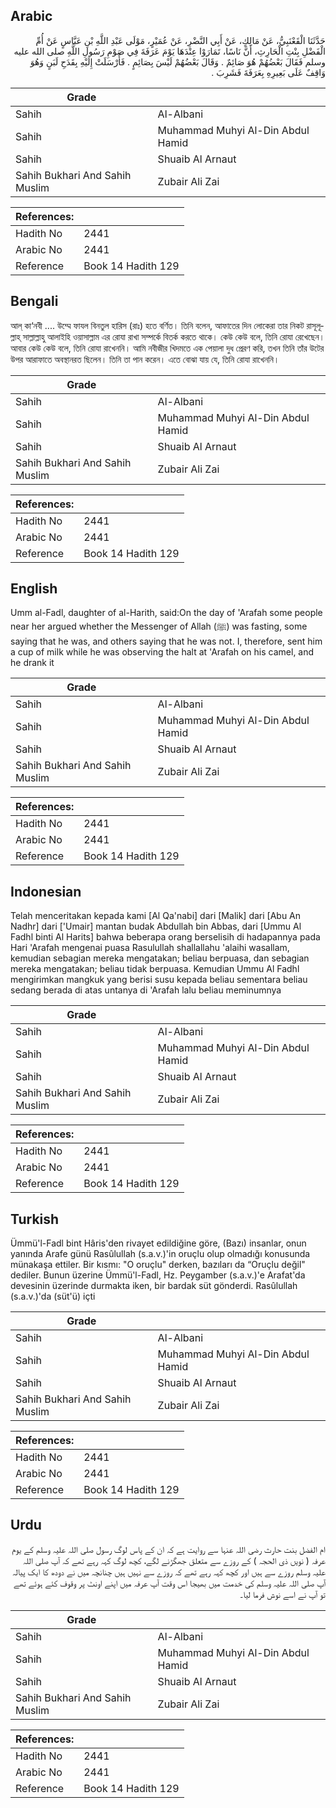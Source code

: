 ## Arabic


<div dir="rtl" lang="ar" style={{fontSize:'larger',backgroundColor:'#f8f9fa',padding:20}}>
حَدَّثَنَا الْقَعْنَبِيُّ، عَنْ مَالِكٍ، عَنْ أَبِي النَّضْرِ، عَنْ عُمَيْرٍ، مَوْلَى عَبْدِ اللَّهِ بْنِ عَبَّاسٍ عَنْ أُمِّ الْفَضْلِ بِنْتِ الْحَارِثِ، أَنَّ نَاسًا، تَمَارَوْا عِنْدَهَا يَوْمَ عَرَفَةَ فِي صَوْمِ رَسُولِ اللَّهِ صلى الله عليه وسلم فَقَالَ بَعْضُهُمْ هُوَ صَائِمٌ ‏.‏ وَقَالَ بَعْضُهُمْ لَيْسَ بِصَائِمٍ ‏.‏ فَأَرْسَلَتْ إِلَيْهِ بِقَدَحِ لَبَنٍ وَهُوَ وَاقِفٌ عَلَى بَعِيرِهِ بِعَرَفَةَ فَشَرِبَ ‏.‏
</div>
<div style={{backgroundColor:'#f8f9fa',padding:20, marginBottom: 10}}><table> <thead> <tr> <th>Grade</th> <th></th> </tr> </thead> <tbody> <tr><td>Sahih</td><td>Al-Albani</td></tr><tr><td>Sahih</td><td>Muhammad Muhyi Al-Din Abdul Hamid</td></tr><tr><td>Sahih</td><td>Shuaib Al Arnaut</td></tr><tr><td>Sahih Bukhari And Sahih Muslim</td><td>Zubair Ali Zai</td></tr></tbody></table><table> <thead> <tr> <th>References:</th> <th></th> </tr> </thead> <tbody><tr><td>Hadith No</td><td>2441</td></tr><tr><td>Arabic No</td><td>2441</td></tr><tr><td>Reference</td><td>Book 14 Hadith 129</td></tr></tbody></table></div>

## Bengali


<div dir="ltr" lang="bn" style={{fontSize:'larger',backgroundColor:'#f8f9fa',padding:20}}>
আল্ কা‘নবী .... উম্মে ফাযল বিনতুল হারিস (রাঃ) হতে বর্ণিত। তিনি বলেন, আফাতের দিন লোকেরা তার নিকট রাসূলূল্লাহ্ সাল্লাল্লাহু আলাইহি ওয়াসাল্লাম এর রোযা রাখা সম্পর্কে বিতর্ক করতে থাকে। কেউ কেউ বলে, তিনি রোযা রেখেছেন। আবার কেউ কেউ বলে, তিনি রোযা রাখেননি। আমি নবীজীর খিদমতে এক পেয়ালা দুধ প্রেরণ করি, তখন তিনি তাঁর উটের উপর আরাফাতে অবস্থানরত ছিলেন। তিনি তা পান করেন। এতে বোঝা যায় যে, তিনি রোযা রাখেননি।
</div>
<div style={{backgroundColor:'#f8f9fa',padding:20, marginBottom: 10}}><table> <thead> <tr> <th>Grade</th> <th></th> </tr> </thead> <tbody> <tr><td>Sahih</td><td>Al-Albani</td></tr><tr><td>Sahih</td><td>Muhammad Muhyi Al-Din Abdul Hamid</td></tr><tr><td>Sahih</td><td>Shuaib Al Arnaut</td></tr><tr><td>Sahih Bukhari And Sahih Muslim</td><td>Zubair Ali Zai</td></tr></tbody></table><table> <thead> <tr> <th>References:</th> <th></th> </tr> </thead> <tbody><tr><td>Hadith No</td><td>2441</td></tr><tr><td>Arabic No</td><td>2441</td></tr><tr><td>Reference</td><td>Book 14 Hadith 129</td></tr></tbody></table></div>

## English


<div dir="ltr" lang="en" style={{fontSize:'larger',backgroundColor:'#f8f9fa',padding:20}}>
Umm al-Fadl, daughter of al-Harith, said:On the day of 'Arafah some people near her argued whether the Messenger of Allah (ﷺ) was fasting, some saying that he was, and others saying that he was not. I, therefore, sent him a cup of milk while he was observing the halt at 'Arafah on his camel, and he drank it
</div>
<div style={{backgroundColor:'#f8f9fa',padding:20, marginBottom: 10}}><table> <thead> <tr> <th>Grade</th> <th></th> </tr> </thead> <tbody> <tr><td>Sahih</td><td>Al-Albani</td></tr><tr><td>Sahih</td><td>Muhammad Muhyi Al-Din Abdul Hamid</td></tr><tr><td>Sahih</td><td>Shuaib Al Arnaut</td></tr><tr><td>Sahih Bukhari And Sahih Muslim</td><td>Zubair Ali Zai</td></tr></tbody></table><table> <thead> <tr> <th>References:</th> <th></th> </tr> </thead> <tbody><tr><td>Hadith No</td><td>2441</td></tr><tr><td>Arabic No</td><td>2441</td></tr><tr><td>Reference</td><td>Book 14 Hadith 129</td></tr></tbody></table></div>

## Indonesian


<div dir="ltr" lang="id" style={{fontSize:'larger',backgroundColor:'#f8f9fa',padding:20}}>
Telah menceritakan kepada kami [Al Qa'nabi] dari [Malik] dari [Abu An Nadhr] dari ['Umair] mantan budak Abdullah bin Abbas, dari [Ummu Al Fadhl binti Al Harits] bahwa beberapa orang berselisih di hadapannya pada Hari 'Arafah mengenai puasa Rasulullah shallallahu 'alaihi wasallam, kemudian sebagian mereka mengatakan; beliau berpuasa, dan sebagian mereka mengatakan; beliau tidak berpuasa. Kemudian Ummu Al Fadhl mengirimkan mangkuk yang berisi susu kepada beliau sementara beliau sedang berada di atas untanya di 'Arafah lalu beliau meminumnya
</div>
<div style={{backgroundColor:'#f8f9fa',padding:20, marginBottom: 10}}><table> <thead> <tr> <th>Grade</th> <th></th> </tr> </thead> <tbody> <tr><td>Sahih</td><td>Al-Albani</td></tr><tr><td>Sahih</td><td>Muhammad Muhyi Al-Din Abdul Hamid</td></tr><tr><td>Sahih</td><td>Shuaib Al Arnaut</td></tr><tr><td>Sahih Bukhari And Sahih Muslim</td><td>Zubair Ali Zai</td></tr></tbody></table><table> <thead> <tr> <th>References:</th> <th></th> </tr> </thead> <tbody><tr><td>Hadith No</td><td>2441</td></tr><tr><td>Arabic No</td><td>2441</td></tr><tr><td>Reference</td><td>Book 14 Hadith 129</td></tr></tbody></table></div>

## Turkish


<div dir="ltr" lang="tr" style={{fontSize:'larger',backgroundColor:'#f8f9fa',padding:20}}>
Ümmü'l-Fadl bint Hâris'den rivayet edildiğine göre, (Bazı) insanlar, onun yanında Arafe günü Rasûlullah (s.a.v.)'in oruçlu olup olmadığı konusunda münakaşa ettiler. Bir kısmı: "O oruçlu" derken, bazıları da “Oruçlu değil" dediler. Bunun üzerine Ümmü'l-Fadl, Hz. Peygamber (s.a.v.)'e Arafat'da devesinin üzerinde durmakta iken, bir bardak süt gönderdi. Rasûlullah (s.a.v.)'da (süt'ü) içti
</div>
<div style={{backgroundColor:'#f8f9fa',padding:20, marginBottom: 10}}><table> <thead> <tr> <th>Grade</th> <th></th> </tr> </thead> <tbody> <tr><td>Sahih</td><td>Al-Albani</td></tr><tr><td>Sahih</td><td>Muhammad Muhyi Al-Din Abdul Hamid</td></tr><tr><td>Sahih</td><td>Shuaib Al Arnaut</td></tr><tr><td>Sahih Bukhari And Sahih Muslim</td><td>Zubair Ali Zai</td></tr></tbody></table><table> <thead> <tr> <th>References:</th> <th></th> </tr> </thead> <tbody><tr><td>Hadith No</td><td>2441</td></tr><tr><td>Arabic No</td><td>2441</td></tr><tr><td>Reference</td><td>Book 14 Hadith 129</td></tr></tbody></table></div>

## Urdu


<div dir="rtl" lang="ur" style={{fontSize:'larger',backgroundColor:'#f8f9fa',padding:20}}>
ام الفضل بنت حارث رضی اللہ عنہا سے روایت ہے کہ ان کے پاس لوگ رسول صلی اللہ علیہ وسلم کے یوم عرفہ ( نویں ذی الحجہ ) کے روزے سے متعلق جھگڑنے لگے، کچھ لوگ کہہ رہے تھے کہ آپ صلی اللہ علیہ وسلم روزے سے ہیں اور کچھ کہہ رہے تھے کہ روزے سے نہیں ہیں چنانچہ میں نے دودھ کا ایک پیالہ آپ صلی اللہ علیہ وسلم کی خدمت میں بھیجا اس وقت آپ عرفہ میں اپنے اونٹ پر وقوف کئے ہوئے تھے تو آپ نے اسے نوش فرما لیا۔
</div>
<div style={{backgroundColor:'#f8f9fa',padding:20, marginBottom: 10}}><table> <thead> <tr> <th>Grade</th> <th></th> </tr> </thead> <tbody> <tr><td>Sahih</td><td>Al-Albani</td></tr><tr><td>Sahih</td><td>Muhammad Muhyi Al-Din Abdul Hamid</td></tr><tr><td>Sahih</td><td>Shuaib Al Arnaut</td></tr><tr><td>Sahih Bukhari And Sahih Muslim</td><td>Zubair Ali Zai</td></tr></tbody></table><table> <thead> <tr> <th>References:</th> <th></th> </tr> </thead> <tbody><tr><td>Hadith No</td><td>2441</td></tr><tr><td>Arabic No</td><td>2441</td></tr><tr><td>Reference</td><td>Book 14 Hadith 129</td></tr></tbody></table></div>